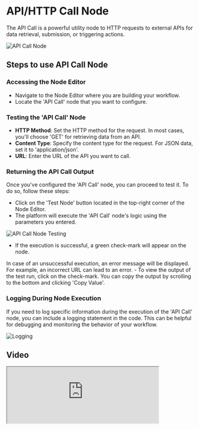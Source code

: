 # API/HTTP Call Node


The API Call is a powerful utility node to HTTP requests to external APIs for data retrieval, submission, or triggering
actions.

<Image src={apicallNode} alt='API Call Node' width={1200} />

## Steps to use API Call Node

<Steps>

### Accessing the Node Editor

- Navigate to the Node Editor where you are building your workflow.
- Locate the 'API Call' node that you want to configure.

### Testing the 'API Call' Node

- **HTTP Method**: Set the HTTP method for the request. In most cases, you'll choose 'GET' for retrieving data from an
  API.
- **Content Type**: Specify the content type for the request. For JSON data, set it to 'application/json'.
- **URL**: Enter the URL of the API you want to call.

### Returning the API Call Output

Once you've configured the 'API Call' node, you can proceed to test it. To do so, follow these steps:

- Click on the 'Test Node' button located in the top-right corner of the Node Editor.
- The platform will execute the 'API Call' node's logic using the parameters you entered.

<Image src={apicallTesting} alt='API Call Node Testing' width={800} />

- If the execution is successful, a green check-mark will appear on the node.
<Callout emoji='💡'>
  In case of an unsuccessful execution, an error message will be displayed. For example, an incorrect URL can lead to
  an error.
</Callout>
- To view the output of the test run, click on the check-mark. You can copy the output by scrolling to the bottom and
  clicking 'Copy Value'.

</Steps>

### Logging During Node Execution

If you need to log specific information during the execution of the 'API Call' node, you can include a logging statement
in the code. This can be helpful for debugging and monitoring the behavior of your workflow.

<Image src={logSpecific} alt="Logging" width={800} />

## Video

<iframe
    className="aspect-video w-full"
    src="https://www.youtube.com/embed/BhglVhy38_g?si=YOWZ60TzB0wGCUg0"
    allow="accelerometer; autoplay; clipboard-write; encrypted-media; gyroscope; picture-in-picture;
    allowfullscreen"
    width="80%"
/>

That's it! You've successfully configured and tested an API call using the 'API Call' node in our platform. If you encounter
any issues or have questions, feel free to reach out to our support team for assistance.

